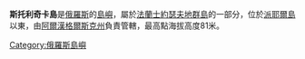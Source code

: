 {{Unreferenced|time=2021-12-20T03:03:16+00:00}}
'''斯托利奇卡島'''是[[俄羅斯|俄羅斯]]的[[島嶼|島嶼]]，屬於[[法蘭士約瑟夫地群島|法蘭士約瑟夫地群島]]的一部分，位於[[派耶爾島|派耶爾島]]以東，由[[阿爾漢格爾斯克州|阿爾漢格爾斯克州]]負責管轄，最高點海拔高度81米。

[[Category:俄羅斯島嶼|Category:俄羅斯島嶼]]
{{Russia-geo-stub}}